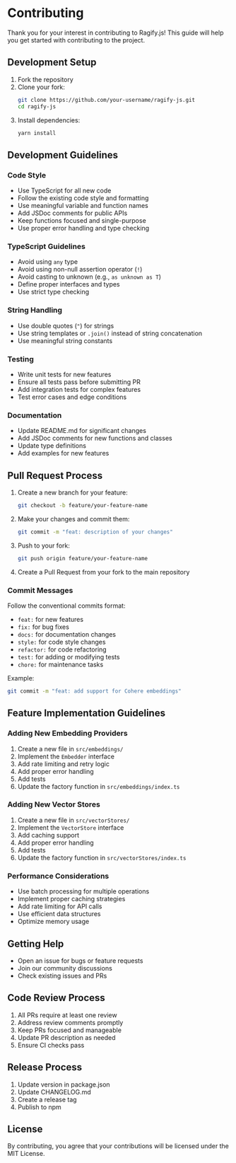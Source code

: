 # Contributing

Thank you for your interest in contributing to Ragify.js! This guide will help you get started with contributing to the project.

## Development Setup

1. Fork the repository
2. Clone your fork:
   ```bash
   git clone https://github.com/your-username/ragify-js.git
   cd ragify-js
   ```
3. Install dependencies:
   ```bash
   yarn install
   ```

## Development Guidelines

### Code Style

- Use TypeScript for all new code
- Follow the existing code style and formatting
- Use meaningful variable and function names
- Add JSDoc comments for public APIs
- Keep functions focused and single-purpose
- Use proper error handling and type checking

### TypeScript Guidelines

- Avoid using `any` type
- Avoid using non-null assertion operator (`!`)
- Avoid casting to unknown (e.g., `as unknown as T`)
- Define proper interfaces and types
- Use strict type checking

### String Handling

- Use double quotes (`"`) for strings
- Use string templates or `.join()` instead of string concatenation
- Use meaningful string constants

### Testing

- Write unit tests for new features
- Ensure all tests pass before submitting PR
- Add integration tests for complex features
- Test error cases and edge conditions

### Documentation

- Update README.md for significant changes
- Add JSDoc comments for new functions and classes
- Update type definitions
- Add examples for new features

## Pull Request Process

1. Create a new branch for your feature:

   ```bash
   git checkout -b feature/your-feature-name
   ```

2. Make your changes and commit them:

   ```bash
   git commit -m "feat: description of your changes"
   ```

3. Push to your fork:

   ```bash
   git push origin feature/your-feature-name
   ```

4. Create a Pull Request from your fork to the main repository

### Commit Messages

Follow the conventional commits format:

- `feat:` for new features
- `fix:` for bug fixes
- `docs:` for documentation changes
- `style:` for code style changes
- `refactor:` for code refactoring
- `test:` for adding or modifying tests
- `chore:` for maintenance tasks

Example:

```bash
git commit -m "feat: add support for Cohere embeddings"
```

## Feature Implementation Guidelines

### Adding New Embedding Providers

1. Create a new file in `src/embeddings/`
2. Implement the `Embedder` interface
3. Add rate limiting and retry logic
4. Add proper error handling
5. Add tests
6. Update the factory function in `src/embeddings/index.ts`

### Adding New Vector Stores

1. Create a new file in `src/vectorStores/`
2. Implement the `VectorStore` interface
3. Add caching support
4. Add proper error handling
5. Add tests
6. Update the factory function in `src/vectorStores/index.ts`

### Performance Considerations

- Use batch processing for multiple operations
- Implement proper caching strategies
- Add rate limiting for API calls
- Use efficient data structures
- Optimize memory usage

## Getting Help

- Open an issue for bugs or feature requests
- Join our community discussions
- Check existing issues and PRs

## Code Review Process

1. All PRs require at least one review
2. Address review comments promptly
3. Keep PRs focused and manageable
4. Update PR description as needed
5. Ensure CI checks pass

## Release Process

1. Update version in package.json
2. Update CHANGELOG.md
3. Create a release tag
4. Publish to npm

## License

By contributing, you agree that your contributions will be licensed under the MIT License.

